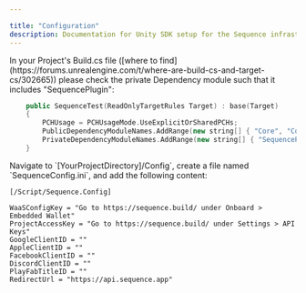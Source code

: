 ---

title: "Configuration"
description: Documentation for Unity SDK setup for the Sequence infrastructure stack for web3 gaming.
---

<Steps>
  <Step title="Private Dependency Modules">
    In your Project's Build.cs file ([where to find](https://forums.unrealengine.com/t/where-are-build-cs-and-target-cs/302665)) please check the private Dependency module such that it includes "SequencePlugin":

```cpp
    public SequenceTest(ReadOnlyTargetRules Target) : base(Target)
    {
        PCHUsage = PCHUsageMode.UseExplicitOrSharedPCHs;
		PublicDependencyModuleNames.AddRange(new string[] { "Core", "CoreUObject", "Engine", "InputCore" });
		PrivateDependencyModuleNames.AddRange(new string[] { "SequencePlugin" });
	}
```
  </Step>
  <Step title="Create a config file">
Navigate to `[YourProjectDirectory]/Config`, create a file named `SequenceConfig.ini`, and add the following content:

```
[/Script/Sequence.Config]

WaaSConfigKey = "Go to https://sequence.build/ under Onboard > Embedded Wallet"
ProjectAccessKey = "Go to https://sequence.build/ under Settings > API Keys"
GoogleClientID = "" 
AppleClientID = "" 
FacebookClientID = "" 
DiscordClientID = ""
PlayFabTitleID = ""
RedirectUrl = "https://api.sequence.app"
```

  </Step>
</Steps>
